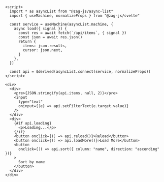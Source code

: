 ```svelte
<script>
  import * as asyncList from "@zag-js/async-list"
  import { useMachine, normalizeProps } from "@zag-js/svelte"

  const service = useMachine(asyncList.machine, {
    async load({ signal }) {
      const res = await fetch(`/api/items`, { signal })
      const json = await res.json()
      return {
        items: json.results,
        cursor: json.next,
      }
    },
  })

  const api = $derived(asyncList.connect(service, normalizeProps))
</script>

<div>
  <div>
    <pre>{JSON.stringify(api.items, null, 2)}</pre>
    <input
      type="text"
      oninput={(e) => api.setFilterText(e.target.value)}
    />
  </div>
  <div>
    {#if api.loading}
      <p>Loading...</p>
    {/if}
    <button onclick={() => api.reload()}>Reload</button>
    <button onclick={() => api.loadMore()}>Load More</button>
    <button
      onclick={() => api.sort({ column: "name", direction: "ascending" })}
    >
      Sort by name
    </button>
  </div>
</div>
```
